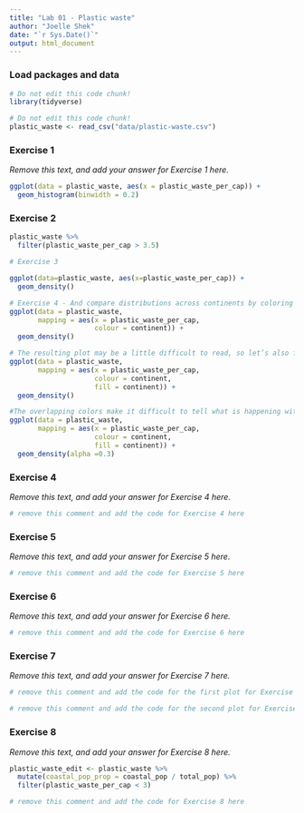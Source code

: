 ```yaml
---
title: "Lab 01 - Plastic waste"
author: "Joelle Shek"
date: "`r Sys.Date()`"
output: html_document
---
```


### Load packages and data

```r
# Do not edit this code chunk!
library(tidyverse) 
```

```r
# Do not edit this code chunk!
plastic_waste <- read_csv("data/plastic-waste.csv")
```


### Exercise 1

*Remove this text, and add your answer for Exercise 1 here.*

```r
ggplot(data = plastic_waste, aes(x = plastic_waste_per_cap)) +
  geom_histogram(binwidth = 0.2)
```

### Exercise 2

```r
plastic_waste %>%
  filter(plastic_waste_per_cap > 3.5)

# Exercise 3

ggplot(data=plastic_waste, aes(x=plastic_waste_per_cap)) +
  geom_density()

# Exercise 4 - And compare distributions across continents by coloring density curves by continent.
ggplot(data = plastic_waste,
       mapping = aes(x = plastic_waste_per_cap,
                     colour = continent)) +
  geom_density()

# The resulting plot may be a little difficult to read, so let’s also fill the curves in with colors as well.
ggplot(data = plastic_waste,
       mapping = aes(x = plastic_waste_per_cap,
                     colour = continent,
                     fill = continent)) + 
  geom_density()

#The overlapping colors make it difficult to tell what is happening with the distributions in continents plotted first, and hence coverred by continents plotted over them. We can change the transparency level of the fill color to help with this. The alpha argument takes values between 0 and 1: the value 0 is completely transparent and 1 is completely opaque. There is no way to tell what value will work best, so you just need to try a few.
ggplot(data = plastic_waste,
       mapping = aes(x = plastic_waste_per_cap,
                     colour = continent,
                     fill = continent)) +
  geom_density(alpha =0.3)
```

### Exercise 4

*Remove this text, and add your answer for Exercise 4 here.*

```r
# remove this comment and add the code for Exercise 4 here
```

### Exercise 5

*Remove this text, and add your answer for Exercise 5 here.*

```r
# remove this comment and add the code for Exercise 5 here
```

### Exercise 6

*Remove this text, and add your answer for Exercise 6 here.*

```r
# remove this comment and add the code for Exercise 6 here
```

### Exercise 7

*Remove this text, and add your answer for Exercise 7 here.*

```r
# remove this comment and add the code for the first plot for Exercise 7 here
```

```r
# remove this comment and add the code for the second plot for Exercise 7 here
```

### Exercise 8

*Remove this text, and add your answer for Exercise 8 here.*

```r
plastic_waste_edit <- plastic_waste %>% 
  mutate(coastal_pop_prop = coastal_pop / total_pop) %>%
  filter(plastic_waste_per_cap < 3)

# remove this comment and add the code for Exercise 8 here
```

